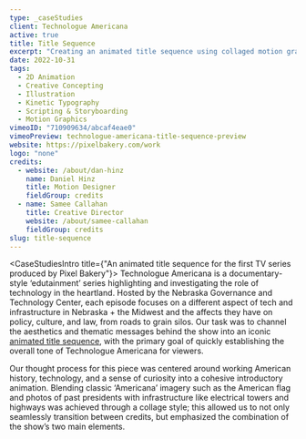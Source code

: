 ```yaml
---
type: _caseStudies
client: Technologue Americana
active: true
title: Title Sequence
excerpt: "Creating an animated title sequence using collaged motion graphics for the first TV series produced by Pixel Bakery."
date: 2022-10-31
tags:
  - 2D Animation
  - Creative Concepting
  - Illustration
  - Kinetic Typography
  - Scripting & Storyboarding
  - Motion Graphics
vimeoID: "710909634/abcaf4eae0"
vimeoPreview: technologue-americana-title-sequence-preview
website: https://pixelbakery.com/work
logo: "none"
credits:
  - website: /about/dan-hinz
    name: Daniel Hinz
    title: Motion Designer
    fieldGroup: credits
  - name: Samee Callahan
    title: Creative Director
    website: /about/samee-callahan
    fieldGroup: credits
slug: title-sequence
---
```


<CaseStudiesIntro title={"An animated title sequence for the first TV series produced by Pixel Bakery"}>
Technologue Americana is a documentary-style ‘edutainment’ series highlighting and investigating the role of technology in the heartland. Hosted by the Nebraska Governance and Technology Center, each episode focuses on a different aspect of tech and infrastructure in Nebraska + the Midwest and the affects they have on policy, culture, and law, from roads to grain silos. Our task was to channel the aesthetics and thematic messages behind the show into an iconic [animated title sequence](/services/animation), with the primary goal of quickly establishing the overall tone of Technologue Americana for viewers.

Our thought process for this piece was centered around working American history, technology, and a sense of curiosity into a cohesive introductory animation. Blending classic ‘Americana’ imagery such as the American flag and photos of past presidents with infrastructure like electrical towers and highways was achieved through a collage style; this allowed us to not only seamlessly transition between credits, but emphasized the combination of the show’s two main elements.


</CaseStudiesIntro>